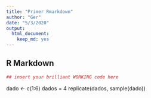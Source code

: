 ```yaml
---
title: "Primer Rmarkdown"
author: "Ger"
date: "5/3/2020"
output: 
  html_document: 
    keep_md: yes
---
```



## R Markdown
```r
## insert your brilliant WORKING code here
```
dado <- c(1:6)
dados = 4
replicate(dados, sample(dado))
